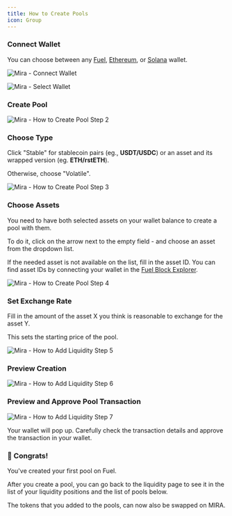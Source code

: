 ```yaml
---
title: How to Create Pools
icon: Group
---
```


<div className='fd-steps [&_h3]:fd-step'>

### Connect Wallet

You can choose between any [Fuel](https://fuel.network), [Ethereum](https://ethereum.org/en/), or [Solana](https://solana.com) wallet.

![Mira - Connect Wallet](/connect_wallet.png)

![Mira - Select Wallet](/select_wallet.png)

### Create Pool

![Mira - How to Create Pool Step 2](/how_to_create_pool_step_2.png)

### Choose Type

Click "Stable" for stablecoin pairs (eg., **USDT/USDC**) or an asset and its wrapped version (eg. **ETH/rstETH**).

Otherwise, choose "Volatile".

<Callout
  title="Note that you won't be able to change your selection afterward."
  type="warn"
/>

![Mira - How to Create Pool Step 3](/how_to_create_pool_step_3.png)

### Choose Assets

You need to have both selected assets on your wallet balance to create a pool with them.

To do it, click on the arrow next to the empty field - and choose an asset from the dropdown list.

If the needed asset is not available on the list, fill in the asset ID. You can find asset IDs by connecting your wallet in the [Fuel Block Explorer](https://app.fuel.network).

![Mira - How to Create Pool Step 4](/how_to_create_pool_step_4.png)

### Set Exchange Rate

Fill in the amount of the asset X you think is reasonable to exchange for the asset Y.

This sets the starting price of the pool.

![Mira - How to Add Liquidity Step 5](/how_to_create_pool_step_5.png)

### Preview Creation

![Mira - How to Add Liquidity Step 6](/how_to_create_pool_step_6.png)

### Preview and Approve Pool Transaction

![Mira - How to Add Liquidity Step 7](/how_to_create_pool_step_7.png)

Your wallet will pop up. Carefully check the transaction details and approve the transaction in your wallet.

### 🥳 Congrats!

You've created your first pool on Fuel.

After you create a pool, you can go back to the liquidity page to see it in the list of your liquidity positions and the list of pools below.

The tokens that you added to the pools, can now also be swapped on MIRA.

</div>
